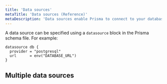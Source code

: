 ```yaml
---
title: 'Data sources'
metaTitle: 'Data sources (Reference)'
metaDescription: 'Data sources enable Prisma to connect to your database. This page explains how to configure data sources in your Prisma schema.'
---
```


<TopBlock>

A data source can be specified using a `datasource` block in the Prisma schema file. For example:

```prisma
datasource db {
  provider = "postgresql"
  url      = env("DATABASE_URL")
}
```

</TopBlock>

## Multiple data sources